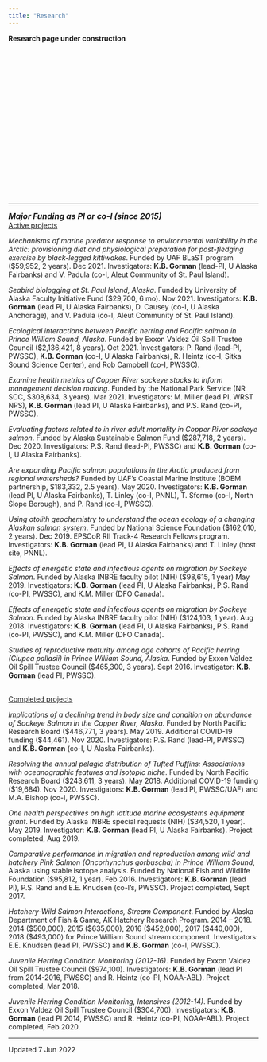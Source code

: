 ```yaml
---
title: "Research"
---
```

**Research page under construction**
<p>&nbsp;</p>
<p>&nbsp;</p>
<p>&nbsp;</p>
<p>&nbsp;</p>
<p>&nbsp;</p>
<p>&nbsp;</p>
<p>&nbsp;</p>
<p>&nbsp;</p>
<p>&nbsp;</p>
<p>&nbsp;</p>
<HR>
<font size="3"><b><i>Major Funding as PI or co-I (since 2015)</b></i></font>
<br><u>Active projects</u>
<p>*Mechanisms of marine predator response to environmental variability in the Arctic: provisioning diet and physiological preparation for post-fledging exercise by black-legged kittiwakes*. Funded by UAF BLaST program ($59,952, 2 years). Dec 2021. Investigators: **K.B. Gorman** (lead-PI, U Alaska Fairbanks) and V. Padula (co-I, Aleut Community of St. Paul Island).

*Seabird biologging at St. Paul Island, Alaska*. Funded by University of Alaska Faculty Initiative Fund ($29,700, 6 mo). Nov 2021. Investigators: **K.B. Gorman** (lead PI, U Alaska Fairbanks), D. Causey (co-I, U Alaska Anchorage), and V. Padula (co-I, Aleut Community of St. Paul Island).

*Ecological interactions between Pacific herring and Pacific salmon in Prince William Sound, Alaska*. Funded by Exxon Valdez Oil Spill Trustee Council ($2,136,421, 8 years). Oct 2021. Investigators: P. Rand (lead-PI, PWSSC), **K.B. Gorman** (co-I, U Alaska Fairbanks), R. Heintz (co-I, Sitka Sound Science Center), and Rob Campbell (co-I, PWSSC).

*Examine health metrics of Copper River sockeye stocks to inform management decision making*. Funded by the National Park Service (NR SCC, $308,634, 3 years). Mar 2021. Investigators: M. Miller (lead PI, WRST NPS), **K.B. Gorman** (lead PI, U Alaska Fairbanks), and P.S. Rand (co-PI, PWSSC).

*Evaluating factors related to in river adult mortality in Copper River sockeye salmon*. Funded by Alaska Sustainable Salmon Fund ($287,718, 2 years). Dec 2020. Investigators: P.S. Rand (lead-PI, PWSSC) and **K.B. Gorman** (co-I, U Alaska Fairbanks).

*Are expanding Pacific salmon populations in the Arctic produced from regional watersheds?* Funded by UAF’s Coastal Marine Institute (BOEM partnership, $183,332, 2.5 years). May 2020. Investigators: **K.B. Gorman** (lead PI, U Alaska Fairbanks), T. Linley (co-I, PNNL), T. Sformo (co-I, North Slope Borough), and P. Rand (co-I, PWSSC).

*Using otolith geochemistry to understand the ocean ecology of a changing Alaskan salmon system*. Funded by National Science Foundation ($162,010, 2 years). Dec 2019. EPSCoR RII Track-4 Research Fellows program. Investigators: **K.B. Gorman** (lead PI, U Alaska Fairbanks) and T. Linley (host site, PNNL).

*Effects of energetic state and infectious agents on migration by Sockeye Salmon*. Funded by Alaska INBRE faculty pilot (NIH) ($98,615, 1 year) May 2019. Investigators: **K.B. Gorman** (lead PI, U Alaska Fairbanks), P.S. Rand (co-PI, PWSSC), and K.M. Miller (DFO Canada).

*Effects of energetic state and infectious agents on migration by Sockeye Salmon*. Funded by Alaska INBRE faculty pilot (NIH) ($124,103, 1 year). Aug 2018. Investigators: **K.B. Gorman** (lead PI, U Alaska Fairbanks), P.S. Rand (co-PI, PWSSC), and K.M. Miller (DFO Canada).

*Studies of reproductive maturity among age cohorts of Pacific herring (Clupea pallasii) in Prince William Sound, Alaska*. Funded by Exxon Valdez Oil Spill Trustee Council ($465,300, 3 years). Sept 2016. Investigator: **K.B. Gorman** (lead PI, PWSSC).

<br><u>Completed projects</u>
<p>*Implications of a declining trend in body size and condition on abundance of Sockeye Salmon in the Copper River, Alaska*. Funded by North Pacific Research Board ($446,771, 3 years). May 2019. Additional COVID-19 funding ($44,461). Nov 2020. Investigators: P.S. Rand (lead-PI, PWSSC) and **K.B. Gorman** (co-I, U Alaska Fairbanks).

*Resolving the annual pelagic distribution of Tufted Puffins: Associations with oceanographic features and isotopic niche*. Funded by North Pacific Research Board ($243,611, 3 years). May 2018. Additional COVID-19 funding ($19,684). Nov 2020. Investigators: **K.B. Gorman** (lead PI, PWSSC/UAF) and M.A. Bishop (co-I, PWSSC).

*One health perspectives on high latitude marine ecosystems equipment grant*. Funded by Alaska INBRE special requests (NIH) ($34,520, 1 year). May 2019. Investigator: **K.B. Gorman** (lead PI, U Alaska Fairbanks). Project completed, Aug 2019.

*Comparative performance in migration and reproduction among wild and hatchery Pink Salmon (Oncorhynchus gorbuscha) in Prince William Sound*, Alaska using stable isotope analysis. Funded by National Fish and Wildlife Foundation ($95,812, 1 year). Feb 2016. Investigators: **K.B. Gorman** (lead PI), P.S. Rand and E.E. Knudsen (co-I's, PWSSC). Project completed, Sept 2017.

*Hatchery-Wild Salmon Interactions, Stream Component*. Funded by Alaska Department of Fish & Game, AK Hatchery Research Program. 2014 – 2018. 2014 ($560,000), 2015 ($635,000), 2016 ($452,000), 2017 ($440,000), 2018 ($493,000) for Prince William Sound stream component. Investigators: E.E. Knudsen (lead PI, PWSSC) and **K.B. Gorman** (co-I, PWSSC).

*Juvenile Herring Condition Monitoring (2012-16)*. Funded by Exxon Valdez Oil Spill Trustee Council ($974,100). Investigators: **K.B. Gorman** (lead PI from 2014-2016, PWSSC) and R. Heintz (co-PI, NOAA-ABL). Project completed, Mar 2018.

*Juvenile Herring Condition Monitoring, Intensives (2012-14)*. Funded by Exxon Valdez Oil Spill Trustee Council ($304,700). Investigators: **K.B. Gorman** (lead PI 2014, PWSSC) and R. Heintz (co-PI, NOAA-ABL). Project completed, Feb 2020.

<HR>
Updated 7 Jun 2022